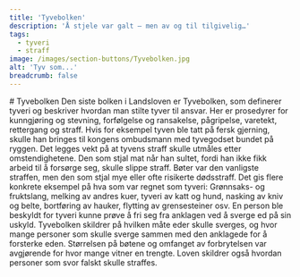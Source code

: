 ```yaml
---
title: 'Tyvebolken'
description: 'Å stjele var galt – men av og til tilgivelig…'
tags:
  - tyveri
  - straff
image: /images/section-buttons/Tyvebolken.jpg
alt: 'Tyv som...'
breadcrumb: false
---
```




<SitatHero 
    title='Tyvebolken'
    ingress='«Det er forståelig at noen som ikke kan få seg arbeid til livsopphold, stjeler mat, og på den måten berger livet sitt fra sult, da skal han ikke straffes for det tjuveriet.»'
    footer='Tyvebolken, kapittel 1'
/>

<Spacer height={10} />

<Container>
  # Tyvebolken
</Container>

<Container stil="firstletter text-left text-xl" columns={2} margin={10}>
  Den siste bolken i Landsloven er Tyvebolken, som definerer tyveri og beskriver hvordan man stilte tyver til ansvar. Her er prosedyrer for kunngjøring og stevning, forfølgelse og ransakelse, pågripelse, varetekt, rettergang og straff. Hvis for eksempel tyven ble tatt på fersk gjerning, skulle han bringes til kongens ombudsmann med tyvegodset bundet på ryggen. Det legges vekt på at tyvens straff skulle utmåles etter omstendighetene. Den som stjal mat når han sultet, fordi han ikke fikk arbeid til å forsørge seg, skulle slippe straff. Bøter var den vanligste straffen, men den som stjal mye eller ofte risikerte dødsstraff. Det gis flere konkrete eksempel på hva som var regnet som tyveri: Grønnsaks- og fruktslang, melking av andres kuer, tyveri av katt og hund, nasking av kniv og belte, bortføring av hauker, flytting av grensesteiner osv. En person ble beskyldt for tyveri kunne prøve å fri seg fra anklagen ved å sverge ed på sin uskyld. Tyvebolken skildrer på hvilken måte eder skulle sverges, og hvor mange personer som skulle sverge sammen med den anklagede for å forsterke eden. Størrelsen på bøtene og omfanget av forbrytelsen var avgjørende for hvor mange vitner en trengte. Loven skildrer også hvordan personer som svor falskt skulle straffes.
</Container>


<Container>
    <Spacer height={10}/>
    <SubTextsCards items={site.tyvebolken} meta={meta} />
</Container>

